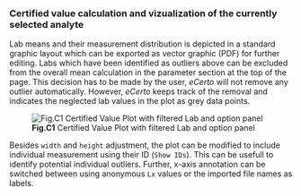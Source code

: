### Certified value calculation and vizualization of the currently selected analyte

Lab means and their measurement distribution is depicted in a standard graphic layout 
which can be exported as vector graphic (PDF) for further editing. Labs which have been 
identified as outliers above can be excluded from the overall mean calculation in the 
parameter section at the top of the page. This decision has to be made by the user, 
*eCerto* will not remove any outlier automatically. However, *eCerto* keeps track of the 
removal and indicates the neglected lab values in the plot as grey data points.

![**Fig.C1** Certified Value Plot with filtered Lab and option panel](fig/C_Modul_Fig1.png)

Besides `width` and `height` adjustment, the plot can be modified to include individual 
measurement using their ID (`Show IDs`). This can be usefull to identify potential 
individual outliers. Further, x-axis annotation can be switched between using anonymous 
`Lx` values or the imported file names as labels.
